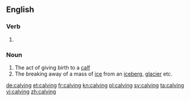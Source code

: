 ==English==

===Verb===
{{head|en}}

# {{present participle of|calve}}

===Noun===
{{en-noun}}

# The act of giving birth to a [[calf]]
# The breaking away of a mass of [[ice]] from an [[iceberg]], [[glacier]] etc.

[[de:calving]]
[[et:calving]]
[[fr:calving]]
[[kn:calving]]
[[pl:calving]]
[[sv:calving]]
[[ta:calving]]
[[vi:calving]]
[[zh:calving]]